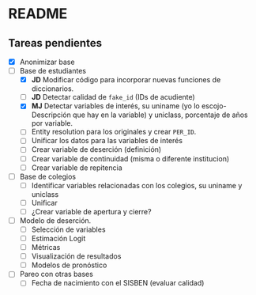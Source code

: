 # README

## Tareas pendientes

-   [x] Anonimizar base
-   [ ] Base de estudiantes
    -   [x] **JD** Modificar código para incorporar nuevas funciones de diccionarios.
    -   [ ] **JD** Detectar calidad de `fake_id` (IDs de acudiente) 
    -   [x] **MJ** Detectar variables de interés, su uniname (yo lo escojo- Descripción que hay en la variable) y uniclass, porcentaje de años por variable.
    -   [ ] Entity resolution para los originales y crear `PER_ID`.
    -   [ ] Unificar los datos para las variables de interés
    -   [ ] Crear variable de deserción (definición)
    -   [ ] Crear variable de continuidad (misma o diferente institucion)
    -   [ ] Crear variable de repitencia
-   [ ] Base de colegios
    -   [ ] Identificar variables relacionadas con los colegios, su uniname y uniclass
    -   [ ] Unificar
    -   [ ] ¿Crear variable de apertura y cierre?
-   [ ] Modelo de deserción.
    -   [ ] Selección de variables
    -   [ ] Estimación Logit
    -   [ ] Métricas
    -   [ ] Visualización de resultados
    -   [ ] Modelos de pronóstico
-   [ ] Pareo con otras bases
    -   [ ] Fecha de nacimiento con el SISBEN (evaluar calidad)
